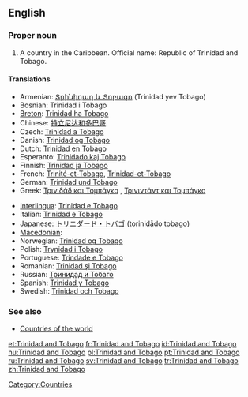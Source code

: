 ==English==

===Proper noun===
{{wikipedia}}
{{en-proper noun|sg=[[Trinidad]] [[and]] [[Tobago]]}}

# A country in the Caribbean. Official name: Republic of Trinidad and Tobago.

====Translations====
{{trans-top|country}}
* Armenian: [[Տրինիդադ և Տոբագո]] (Trinidad yev Tobago)
* Bosnian: Trinidad i Tobago {{m}}
* [[Breton]]: [[Trinidad ha Tobago]]
* Chinese: [[特立尼达和多巴哥]]
* Czech: [[Trinidad a Tobago]]
* Danish: [[Trinidad og Tobago]]
* Dutch: [[Trinidad en Tobago]]
* Esperanto: [[Trinidado kaj Tobago]]
* Finnish: [[Trinidad ja Tobago]]
* French: [[Trinité-et-Tobago]], [[Trinidad-et-Tobago]]
* German: [[Trinidad und Tobago]]
* Greek: [[Τρινιδάδ και Τομπάγκο]] {{n}} , [[Τρινιντάντ και Τομπάγκο]] {{n}}
{{trans-mid}}
* [[Interlingua]]: [[Trinidad e Tobago]]
* Italian: [[Trinidad e Tobago]] {{m}}
* Japanese: [[トリニダード・トバゴ]] (torinidādo tobago)
* [[Macedonian]]: {{t|mk|Тринидад и Тобаго|m|tr=Trínidad i Tobágo|sc=Cyrl}}
* Norwegian: [[Trinidad og Tobago]]
* Polish: [[Trynidad i Tobago]]
* Portuguese: [[Trindade e Tobago]]
* Romanian: [[Trinidad şi Tobago]]
* Russian: [[Тринидад и Тобаго]]
* Spanish: [[Trinidad y Tobago]]
* Swedish: [[Trinidad och Tobago]]
{{trans-bottom}}

===See also===
* [[Appendix:Countries of the world|Countries of the world]]

[[Category:Countries]]

[[et:Trinidad and Tobago]]
[[fr:Trinidad and Tobago]]
[[id:Trinidad and Tobago]]
[[hu:Trinidad and Tobago]]
[[pl:Trinidad and Tobago]]
[[pt:Trinidad and Tobago]]
[[ru:Trinidad and Tobago]]
[[sv:Trinidad and Tobago]]
[[tr:Trinidad and Tobago]]
[[zh:Trinidad and Tobago]]